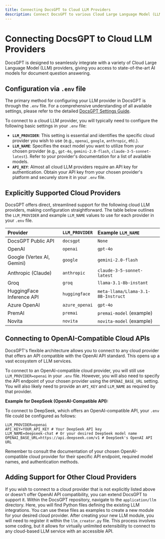 ```yaml
---
title: Connecting DocsGPT to Cloud LLM Providers
description: Connect DocsGPT to various Cloud Large Language Model (LLM) providers to power your document Q&A.
---
```


# Connecting DocsGPT to Cloud LLM Providers

DocsGPT is designed to seamlessly integrate with a variety of Cloud Large Language Model (LLM) providers, giving you access to state-of-the-art AI models for document question answering.

## Configuration via `.env` file

The primary method for configuring your LLM provider in DocsGPT is through the `.env` file. For a comprehensive understanding of all available settings, please refer to the detailed [DocsGPT Settings Guide](/Deploying/DocsGPT-Settings).

To connect to a cloud LLM provider, you will typically need to configure the following basic settings in your `.env` file:

*   **`LLM_PROVIDER`**: This setting is essential and identifies the specific cloud provider you wish to use (e.g., `openai`, `google`, `anthropic`, etc.).
*   **`LLM_NAME`**: Specifies the exact model you want to utilize from your chosen provider (e.g., `gpt-4o`, `gemini-2.0-flash`, `claude-3-5-sonnet-latest`). Refer to your provider's documentation for a list of available models.
*   **`API_KEY`**: Almost all cloud LLM providers require an API key for authentication. Obtain your API key from your chosen provider's platform and securely store it in your `.env` file.

## Explicitly Supported Cloud Providers

DocsGPT offers direct, streamlined support for the following cloud LLM providers, making configuration straightforward. The table below outlines the `LLM_PROVIDER` and example `LLM_NAME` values to use for each provider in your `.env` file.

| Provider                     | `LLM_PROVIDER` | Example `LLM_NAME`                  |
| :--------------------------- | :------------- | :---------------------------------- |
| DocsGPT Public API           | `docsgpt`      | `None`                              |
| OpenAI                       | `openai`       | `gpt-4o`                            |
| Google (Vertex AI, Gemini)   | `google`       | `gemini-2.0-flash`                  |
| Anthropic (Claude)           | `anthropic`    | `claude-3-5-sonnet-latest`          |
| Groq                         | `groq`         | `llama-3.1-8b-instant`              |
| HuggingFace Inference API    | `huggingface`  | `meta-llama/Llama-3.1-8B-Instruct`    |
| Azure OpenAI                 | `azure_openai` | `gpt-4o`                            |
| PremAI                       | `premai`       | `premai-model` (example)            |
| Novita                       | `novita`       | `novita-model` (example)            |

## Connecting to OpenAI-Compatible Cloud APIs

DocsGPT's flexible architecture allows you to connect to any cloud provider that offers an API compatible with the OpenAI API standard. This opens up a vast ecosystem of LLM services.

To connect to an OpenAI-compatible cloud provider, you will still use `LLM_PROVIDER=openai` in your `.env` file. However, you will also need to specify the API endpoint of your chosen provider using the `OPENAI_BASE_URL` setting. You will also likely need to provide an `API_KEY` and `LLM_NAME` as required by that provider.

**Example for DeepSeek (OpenAI-Compatible API):**

To connect to DeepSeek, which offers an OpenAI-compatible API, your `.env` file could be configured as follows:

```
LLM_PROVIDER=openai
API_KEY=YOUR_API_KEY # Your DeepSeek API key
LLM_NAME=deepseek-chat # Or your desired DeepSeek model name
OPENAI_BASE_URL=https://api.deepseek.com/v1 # DeepSeek's OpenAI API URL
```

Remember to consult the documentation of your chosen OpenAI-compatible cloud provider for their specific API endpoint, required model names, and authentication methods.

## Adding Support for Other Cloud Providers

If you wish to connect to a cloud provider that is not explicitly listed above or doesn't offer OpenAI API compatibility, you can extend DocsGPT to support it. Within the DocsGPT repository, navigate to the `application/llm` directory. Here, you will find Python files defining the existing LLM integrations. You can use these files as examples to create a new module for your desired cloud provider. After creating your new LLM module, you will need to register it within the `llm_creator.py` file. This process involves some coding, but it allows for virtually unlimited extensibility to connect to any cloud-based LLM service with an accessible API.